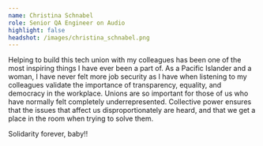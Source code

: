 ```yaml
---
name: Christina Schnabel
role: Senior QA Engineer on Audio
highlight: false
headshot: /images/christina_schnabel.png
---
```

Helping to build this tech union with my colleagues has been one of the most inspiring things I have ever been a part of. As a Pacific Islander and a woman, I have never felt more job security as I have when listening to my colleagues validate the importance of transparency, equality, and democracy in the workplace. Unions are so important for those of us who have normally felt completely underrepresented. Collective power ensures that the issues that affect us disproportionately are heard, and that we get a place in the room when trying to solve them.

Solidarity forever, baby!!

